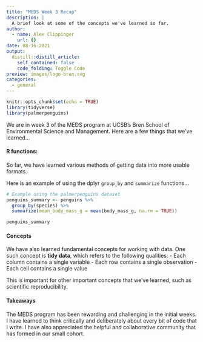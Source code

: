 ```yaml
---
title: "MEDS Week 3 Recap"
description: |
  A brief look at some of the concepts we've learned so far.
author:
  - name: Alex Clippinger
    url: {}
date: 08-16-2021
output:
  distill::distill_article:
    self_contained: false
    code_folding: Toggle Code
preview: images/logo-bren.svg
categories:
  - general
---
```



```r
knitr::opts_chunk$set(echo = TRUE)
library(tidyverse)
library(palmerpenguins)
```

We are in week 3 of the MEDS program at UCSB's Bren School of Environmental Science and Management. Here are a few things that we've learned...

#### R functions:

So far, we have learned various methods of getting data into more usable formats.

Here is an example of using the dplyr `group_by` and `summarize` functions...

```r
# Example using the palmerpenguins dataset
penguins_summary <- penguins %>% 
  group_by(species) %>% 
  summarize(mean_body_mass_g = mean(body_mass_g, na.rm = TRUE))

penguins_summary
```

#### Concepts

We have also learned fundamental concepts for working with data. One such concept is **tidy data**, which refers to the following qualities:
- Each column contains a single variable
- Each row contains a single observation
- Each cell contains a single value

This is important for other important concepts that we've learned, such as scientific reproducibility.

#### Takeaways
The MEDS program has been rewarding and challenging in the initial weeks. I have learned to think critically and deliberately about every bit of code that I write. I have also appreciated the helpful and collaborative community that has formed in our small cohort.
